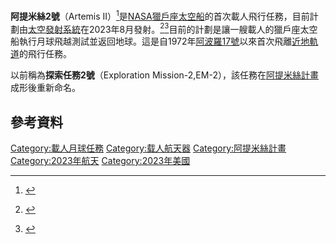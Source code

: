 {{translating|[[:en:Artemis_2|:en:Artemis 2]]||tpercent=|time=2020-12-27UTC12:34:48}}
{{Request translation|en|}}
{{noteTA
|1=zh-cn:阿尔忒弥斯; zh-tw:阿提米絲; zh-hk:月亮女神;
}}
{{Infobox spaceflight
| name               = 阿提米絲2號
| names_list         = 探索任務2號<br>(Exploration Mission-2,EM-2)
| image              = Artemis 2 Trajectory.jpg
| image_caption      = 阿提米絲2號任務摘要
| image_size         = 290px

| mission_type       = 載人月球飛越
| operator           = [[NASA|NASA]]
| manufacturer       = {{Unbulleted list
  |指令模塊(CM):<br/>[[洛克希德馬丁|洛克希德馬丁]]
  |歐洲服務模塊(SM):<br/>[[空中巴士|空中巴士]]
}}
| launch_mass        = <!-- {{cvt||kg}} -->
| mission_duration   = 10天(計畫)
| spacecraft         = [[Orion_(spacecraft)#List_of_vehicles|Orion CSM-003]]

| launch_date        = 2023年8月 <ref name="IG-20-018"/>
| launch_rocket      = [[太空發射系統|太空發射系統]] [[Space_Launch_System#Vehicle_description|Block 1]]
| launch_site        = [[甘迺迪太空中心|甘迺迪太空中心]], [[LC-39B|LC-39B]] <ref name=HEOC>{{cite web|url=http://www.nasa.gov/pdf/630149main_5-Hill_SLS%20MPCV%20GSDO_508 |title=Exploration Systems Development Status|last=Hill|first=Bill|date=March 2012|publisher=NASA Advisory Council|access-date=2012-07-21}} {{PD-notice}}</ref>
| launch_contractor  = [[NASA|NASA]]

<!--Fill when info is released: -->
<!--Crew details-->
| crew_size          = 4
| crew_members       = <!--crew who launched AND landed aboard the spacecraft-->
| crew_callsign      = <!--spacecraft's callsign-->
| crew_expedition    = <!--space station expedition(s) the mission was in support of, do NOT use if the mission is an expedition itself-->
| crew_EVAs          = <!--number of EVAs conducted during the mission-->
| crew_EVA_duration  = <!--time spent on EVA-->

| crew_photo         = 
| crew_photo_caption = 
| crew_photo_size    = 290px

| interplanetary = {{Infobox spaceflight/IP
   |type             = flyby
   |object           = [[月球|月球]]
   |distance         = 計畫: {{cvt|4000|NM|km|lk=in}}
}}
| landing_date       = 
| landing_site       = [[太平洋|太平洋]]<ref>{{cite web|url=http://www.nasaspaceflight.com/2012/06/nasa-teams-evaluating-iss-built-exploration-platform-roadmap/|title=NASA teams evaluating ISS-built Exploration Platform roadmap|last=Bergin|first=Chris|date=2012-06-14|website=NASASpaceFlight.com|accessdate=2012-07-21}}</ref>

| programme          = [[阿提米絲計畫|阿提米絲計畫]]
| previous_mission   = [[阿提米絲1號|阿提米絲1號]]
| next_mission       = [[阿提米絲3號|阿提米絲3號]]
}}

'''阿提米絲2號'''（Artemis II）<ref>{{cite report|title=Artemis: brand book|location=Washington, D.C.|publisher=National Aeronautics and Space Administration|date=2019|id=NP-2019-07-2735-HQ |quote=MISSION NAMING CONVENTION. While Apollo mission patches used numbers and roman numerals throughout the program, Artemis mission names will use a roman numeral convention.}} {{PD-notice}}</ref>是[[NASA|NASA]][[獵戶座太空船|獵戶座太空船]]的首次載人飛行任務，目前計劃由[[太空發射系統|太空發射系統]]在2023年8月發射。<ref name="IG-20-018">{{cite web |url=https://oig.nasa.gov/docs/IG-20-018|title=Report No. IG-20-018: NASA's Management of the Orion Multi-Purpose Crew Vehicle Program|work=Office of Inspector General (United States)|publisher=NASA|date=2020-07-16|access-date=2020-07-17}} {{PD-notice}}</ref><ref name="SFN20200518">{{cite web|last=Clark|first=Stephen|url=https://spaceflightnow.com/2020/05/18/nasa-will-likely-add-a-rendezvous-test-to-the-first-piloted-orion-space-mission/|title=NASA will likely add a rendezvous test to the first piloted Orion space mission|publisher=Spaceflight Now|date=2020-05-18|access-date=2020-07-17}}</ref>目前的計劃是讓一艘載人的獵戶座太空船執行月球飛越測試並返回地球。這是自1972年[[阿波羅17號|阿波羅17號]]以來首次飛離[[近地軌道|近地軌道]]的飛行任務。

以前稱為'''探索任務2號'''（Exploration Mission-2,EM-2），該任務在[[阿提米絲計畫|阿提米絲計畫]]成形後重新命名。

== 參考資料 ==
{{Reflist|2}}
{{阿耳忒弥斯计划}}
[[Category:載人月球任務|Category:載人月球任務]]
[[Category:载人航天器|Category:载人航天器]]
[[Category:阿提米絲計畫|Category:阿提米絲計畫]]
[[Category:2023年航天|Category:2023年航天]]
[[Category:2023年美國|Category:2023年美國]]
